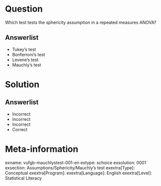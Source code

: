 Question
========

Which test tests the sphericity assumption in a repeated measures ANOVA?
  
Answerlist
----------
* Tukey’s test
* Bonferroni’s test
* Levene’s test
* Mauchly’s test

Solution
========

Answerlist
----------
* Incorrect
* Incorrect
* Incorrect
* Correct

Meta-information
================
exname: vufgb-mauchlystest-001-en
extype: schoice
exsolution: 0001
exsection: Assumptions/Sphericity/Mauchly's test
exextra[Type]: Conceptual
exextra[Program]: 
exextra[Language]: English
exextra[Level]: Statistical Literacy
